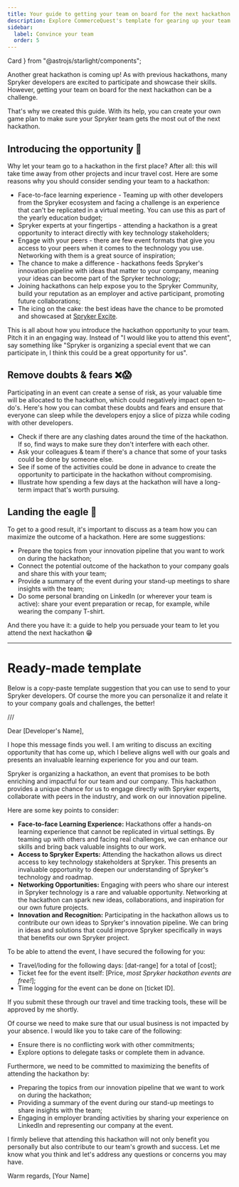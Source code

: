 ```yaml
---
title: Your guide to getting your team on board for the next hackathon
description: Explore CommerceQuest's template for gearing up your team for a hackathon. 
sidebar:
  label: Convince your team
  order: 5
---
```


  Card
} from "@astrojs/starlight/components";

Another great hackathon is coming up! As with previous hackathons, many Spryker developers are excited to participate and showcase their skills. However, getting your team on board for the next hackathon can be a challenge.

That's why we created this guide. With its help, you can create your own game plan to make sure your Spryker team gets the most out of the next hackathon.

## Introducing the opportunity 💬
Why let your team go to a hackathon in the first place? After all: this will take time away from other projects and incur travel cost. Here are some reasons why you should consider sending your team to a hackathon:
* Face-to-face learning experience - Teaming up with other developers from the Spryker ecosystem and facing a challenge is an experience that can't be replicated in a virtual meeting. You can use this as part of the yearly education budget;
* Spryker experts at your fingertips - attending a hackathon is a great opportunity to interact directly with key technology stakeholders;
* Engage with your peers - there are few event formats that give you access to your peers when it comes to the technology you use. Networking with them is a great source of inspiration;
* The chance to make a difference - hackathons feeds Spryker's innovation pipeline with ideas that matter to your company, meaning your ideas can become part of the Spryker technology;
* Joining hackathons can help expose you to the Spryker Community, build your reputation as an employer and active participant, promoting future collaborations;
* The icing on the cake: the best ideas have the chance to be promoted and showcased at [Spryker Excite](https://spryker.com/excite).

This is all about how you introduce the hackathon opportunity to your team. Pitch it in an engaging way.
Instead of "I would like you to attend this event", say something like "Spryker is organizing a special event that we can participate in, I think this could be a great opportunity for us".

## Remove doubts & fears ❌😱
Participating in an event can create a sense of risk, as your valuable time will be allocated to the hackathon, which could negatively impact open to-do's.
Here's how you can combat these doubts and fears and ensure that everyone can sleep while the developers enjoy a slice of pizza while coding with other developers.
* Check if there are any clashing dates around the time of the hackathon. If so, find ways to make sure they don't interfere with each other.
* Ask your colleagues & team if there's a chance that some of your tasks could be done by someone else.
* See if some of the activities could be done in advance to create the opportunity to participate in the hackathon without compromising.
* Illustrate how spending a few days at the hackathon will have a long-term impact that's worth pursuing.

## Landing the eagle 🦅

To get to a good result, it's important to discuss as a team how you can maximize the outcome of a hackathon. Here are some suggestions:
* Prepare the topics from your innovation pipeline that you want to work on during the hackathon;
* Connect the potential outcome of the hackathon to your company goals and share this with your team;
* Provide a summary of the event during your stand-up meetings to share insights with the team;
* Do some personal branding on LinkedIn (or wherever your team is active): share your event preparation or recap, for example, while wearing the company T-shirt.

And there you have it: a guide to help you persuade your team to let you attend the next hackathon 😁

***

# Ready-made template

Below is a copy-paste template suggestion that you can use to send to your Spryker developers. Of course the more you can personalize it and relate it to your company goals and challenges, the better!

///

Dear [Developer's Name],

I hope this message finds you well. I am writing to discuss an exciting opportunity that has come up, which I believe aligns well with our goals and presents an invaluable learning experience for you and our team.

Spryker is organizing a hackathon, an event that promises to be both enriching and impactful for our team and our company. This hackathon provides a unique chance for us to engage directly with Spryker experts, collaborate with peers in the industry, and work on our innovation pipeline.

Here are some key points to consider:

* **Face-to-face Learning Experience:** Hackathons offer a hands-on learning experience that cannot be replicated in virtual settings. By teaming up with others and facing real challenges, we can enhance our skills and bring back valuable insights to our work.
* **Access to Spryker Experts:** Attending the hackathon allows us direct access to key technology stakeholders at Spryker. This presents an invaluable opportunity to deepen our understanding of Spryker's technology and roadmap.
* **Networking Opportunities:** Engaging with peers who share our interest in Spryker technology is a rare and valuable opportunity. Networking at the hackathon can spark new ideas, collaborations, and inspiration for our own future projects.
* **Innovation and Recognition:** Participating in the hackathon allows us to contribute our own ideas to Spryker's innovation pipeline. We can bring in ideas and solutions that could improve Spryker specifically in ways that benefits our own Spryker project.

To be able to attend the event, I have secured the following for you:
* Travel/loding for the following days: [dat-range] for a total of [cost];
* Ticket fee for the event itself: [Price, _most Spryker hackathon events are free!_];
* Time logging for the event can be done on [ticket ID]. 

If you submit these through our travel and time tracking tools, these will be approved by me shortly.

Of course we need to make sure that our usual business is not impacted by your absence. I would like you to take care of the following:

* Ensure there is no conflicting work with other commitments;
* Explore options to delegate tasks or complete them in advance.

Furthermore, we need to be committed to maximizing the benefits of attending the hackathon by:

* Preparing the topics from our innovation pipeline that we want to work on during the hackathon;
* Providing a summary of the event during our stand-up meetings to share insights with the team;
* Engaging in employer branding activities by sharing your experience on LinkedIn and representing our company at the event.

I firmly believe that attending this hackathon will not only benefit you personally but also contribute to our team's growth and success. Let me know what you think and let's address any questions or concerns you may have.

Warm regards,
[Your Name]